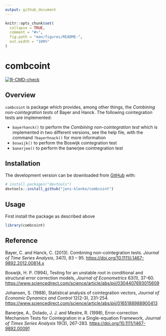 ```yaml
---
output: github_document
---
```


<!-- README.md is generated from README.Rmd. Please edit that file -->

```r
knitr::opts_chunk$set(
  collapse = TRUE,
  comment = "#>",
  fig.path = "man/figures/README-",
  out.width = "100%"
)
```

# combcoint

<!-- badges: start -->
[![R-CMD-check](https://github.com/jens-klenke/combcoint/workflows/R-CMD-check/badge.svg)](https://github.com/jens-klenke/combcoint/actions)
<!-- badges: end -->

## Overview 

`combcoint` is package which provides, among other things, the _Combining non-cointegration tests_ of Bayer and Hanck. The following cointegration tests are implemented:

* `bayerhanck()` to perform the _Combining non-cointegration test_ which is implemented in two different versions, see the help file, with the command `?bayerhnack()` for more information
* `boswijk()` to perform the Boswijk cointegration test
* `banerjee()` to perform the banerjee cointregration test


## Installation

<!--
You can install the released version of combcoint from [CRAN](https://CRAN.R-project.org) with:

```r
install.packages("combcoint")
```
-->

The development version can be downloaded from [GitHub](https://github.com/jens-klenke/combcoint) with:

```r
# install.packages("devtools")
devtools::install_github("jens-klenke/combcoint")
```

## Usage

First install the package as described above

```r
library(combcoint)

```


## Reference 

Bayer, C. and Hanck, C. (2013). Combining non-cointegration tests. _Journal of Time Series Analysis_, 34(1), 83 -- 95. [https://doi.org/10.1111/j.1467-9892.2012.00814.x](https://doi.org/10.1111/j.1467-9892.2012.00814.x)

Boswijk, H. P. (1994), Testing for an unstable root in conditional and structural error correction models, _Journal of Econometrics_ 63(1), 37-60.
[https://www.sciencedirect.com/science/article/abs/pii/0304407693015609](https://www.sciencedirect.com/science/article/abs/pii/0304407693015609)

Johansen, S. (1988), Statistical analysis of cointegration vectors, _Journal of Economic Dynamics and Control_ 12(2-3), 231-254. [https://www.sciencedirect.com/science/article/abs/pii/0165188988900413](https://www.sciencedirect.com/science/article/abs/pii/0165188988900413)

Banerjee, A., Dolado, J. J. and Mestre, R. (1998), Error-correction Mechanism Tests for Cointegration in a Single-equation Framework, _Journal of Times Series Analysis_ 19(3), 267-283. [https://doi.org/10.1111/1467-9892.00091](https://doi.org/10.1111/1467-9892.00091)
